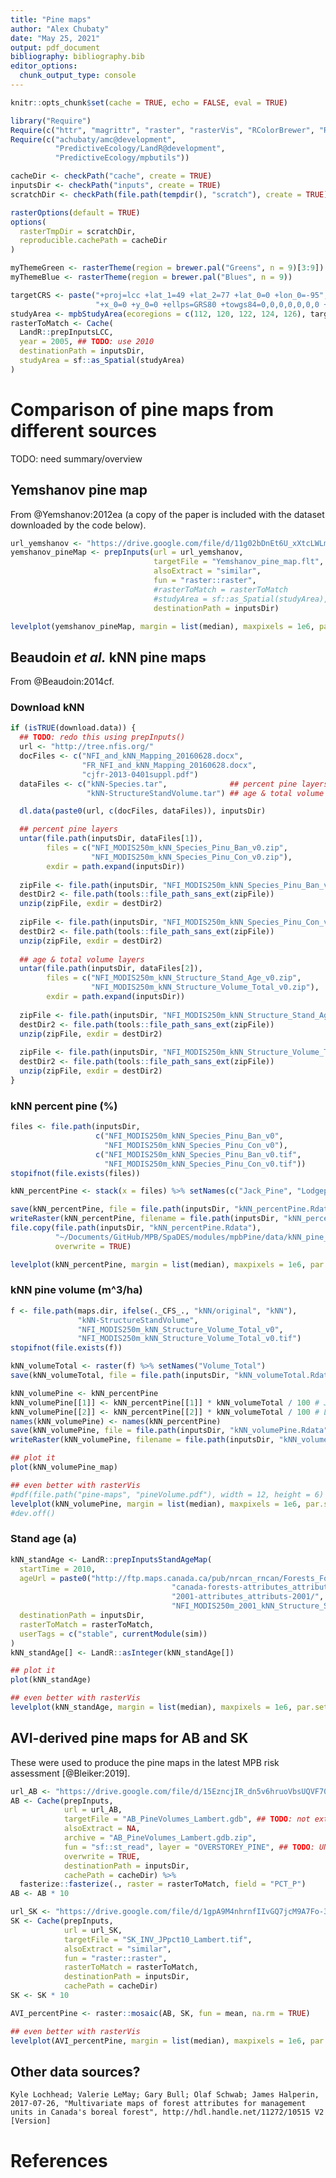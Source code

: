 ```yaml
---
title: "Pine maps"
author: "Alex Chubaty"
date: "May 25, 2021"
output: pdf_document
bibliography: bibliography.bib
editor_options: 
  chunk_output_type: console
---
```


```r
knitr::opts_chunk$set(cache = TRUE, echo = FALSE, eval = TRUE)
```

```r
library("Require")
Require(c("httr", "magrittr", "raster", "rasterVis", "RColorBrewer", "RCurl", "reproducible"))
Require(c("achubaty/amc@development",
          "PredictiveEcology/LandR@development",
          "PredictiveEcology/mpbutils"))

cacheDir <- checkPath("cache", create = TRUE)
inputsDir <- checkPath("inputs", create = TRUE)
scratchDir <- checkPath(file.path(tempdir(), "scratch"), create = TRUE)

rasterOptions(default = TRUE)
options(
  rasterTmpDir = scratchDir,
  reproducible.cachePath = cacheDir
)

myThemeGreen <- rasterTheme(region = brewer.pal("Greens", n = 9)[3:9])
myThemeBlue <- rasterTheme(region = brewer.pal("Blues", n = 9))

targetCRS <- paste("+proj=lcc +lat_1=49 +lat_2=77 +lat_0=0 +lon_0=-95",
                   "+x_0=0 +y_0=0 +ellps=GRS80 +towgs84=0,0,0,0,0,0,0 +units=m +no_defs")
studyArea <- mpbStudyArea(ecoregions = c(112, 120, 122, 124, 126), targetCRS, cacheDir, inputsDir)
rasterToMatch <- Cache(
  LandR::prepInputsLCC,
  year = 2005, ## TODO: use 2010
  destinationPath = inputsDir,
  studyArea = sf::as_Spatial(studyArea)
)
```

# Comparison of pine maps from different sources

TODO: need summary/overview

## Yemshanov pine map

From @Yemshanov:2012ea (a copy of the paper is included with the dataset downloaded by the code below).

```r
url_yemshanov <- "https://drive.google.com/file/d/11g02bDnEt6U_xXtcLWLmqzWLleR_c54F/"
yemshanov_pineMap <- prepInputs(url = url_yemshanov,
                                targetFile = "Yemshanov_pine_map.flt",
                                alsoExtract = "similar",
                                fun = "raster::raster",
                                #rasterToMatch = rasterToMatch
                                #studyArea = sf::as_Spatial(studyArea),
                                destinationPath = inputsDir)

levelplot(yemshanov_pineMap, margin = list(median), maxpixels = 1e6, par.settings = myThemeGreen)
```

## Beaudoin *et al.* kNN pine maps

From @Beaudoin:2014cf.

### Download kNN

```r
if (isTRUE(download.data)) {
  ## TODO: redo this using prepInputs()
  url <- "http://tree.nfis.org/"
  docFiles <- c("NFI_and_kNN_Mapping_20160628.docx",
                "FR_NFI_and_kNN_Mapping_20160628.docx",
                "cjfr-2013-0401suppl.pdf")
  dataFiles <- c("kNN-Species.tar",              ## percent pine layers
                 "kNN-StructureStandVolume.tar") ## age & total volume layers

  dl.data(paste0(url, c(docFiles, dataFiles)), inputsDir)

  ## percent pine layers
  untar(file.path(inputsDir, dataFiles[1]),
        files = c("NFI_MODIS250m_kNN_Species_Pinu_Ban_v0.zip",
                  "NFI_MODIS250m_kNN_Species_Pinu_Con_v0.zip"),
        exdir = path.expand(inputsDir))
  
  zipFile <- file.path(inputsDir, "NFI_MODIS250m_kNN_Species_Pinu_Ban_v0.zip")
  destDir2 <- file.path(tools::file_path_sans_ext(zipFile))
  unzip(zipFile, exdir = destDir2)
  
  zipFile <- file.path(inputsDir, "NFI_MODIS250m_kNN_Species_Pinu_Con_v0.zip")
  destDir2 <- file.path(tools::file_path_sans_ext(zipFile))
  unzip(zipFile, exdir = destDir2)
  
  ## age & total volume layers
  untar(file.path(inputsDir, dataFiles[2]),
        files = c("NFI_MODIS250m_kNN_Structure_Stand_Age_v0.zip",
                  "NFI_MODIS250m_kNN_Structure_Volume_Total_v0.zip"),
        exdir = path.expand(inputsDir))
  
  zipFile <- file.path(inputsDir, "NFI_MODIS250m_kNN_Structure_Stand_Age_v0.zip")
  destDir2 <- file.path(tools::file_path_sans_ext(zipFile))
  unzip(zipFile, exdir = destDir2)
  
  zipFile <- file.path(inputsDir, "NFI_MODIS250m_kNN_Structure_Volume_Total_v0.zip")
  destDir2 <- file.path(tools::file_path_sans_ext(zipFile))
  unzip(zipFile, exdir = destDir2)
}
```

### kNN percent pine (%)

```r
files <- file.path(inputsDir,
                   c("NFI_MODIS250m_kNN_Species_Pinu_Ban_v0",
                     "NFI_MODIS250m_kNN_Species_Pinu_Con_v0"),
                   c("NFI_MODIS250m_kNN_Species_Pinu_Ban_v0.tif",
                     "NFI_MODIS250m_kNN_Species_Pinu_Con_v0.tif"))
stopifnot(file.exists(files))

kNN_percentPine <- stack(x = files) %>% setNames(c("Jack_Pine", "Lodgepole_Pine"))

save(kNN_percentPine, file = file.path(inputsDir, "kNN_percentPine.Rdata"))
writeRaster(kNN_percentPine, filename = file.path(inputsDir, "kNN_percentPine.tif"), overwrite = TRUE)
file.copy(file.path(inputsDir, "kNN_percentPine.Rdata"),
          "~/Documents/GitHub/MPB/SpaDES/modules/mpbPine/data/kNN_pine_map.tif",
          overwrite = TRUE)
```

```r
levelplot(kNN_percentPine, margin = list(median), maxpixels = 1e6, par.settings = myThemeGreen)
```

### kNN pine volume (m^3/ha)

```r
f <- file.path(maps.dir, ifelse(._CFS_., "kNN/original", "kNN"),
               "kNN-StructureStandVolume",
               "NFI_MODIS250m_kNN_Structure_Volume_Total_v0",
               "NFI_MODIS250m_kNN_Structure_Volume_Total_v0.tif")
stopifnot(file.exists(f))

kNN_volumeTotal <- raster(f) %>% setNames("Volume_Total")
save(kNN_volumeTotal, file = file.path(inputsDir, "kNN_volumeTotal.Rdata"))

kNN_volumePine <- kNN_percentPine
kNN_volumePine[[1]] <- kNN_percentPine[[1]] * kNN_volumeTotal / 100 # Jack_Pine
kNN_volumePine[[2]] <- kNN_percentPine[[2]] * kNN_volumeTotal / 100 # Lodgepole_Pine
names(kNN_volumePine) <- names(kNN_percentPine)
save(kNN_volumePine, file = file.path(inputsDir, "kNN_volumePine.Rdata"))
writeRaster(kNN_volumePine, filename = file.path(inputsDir, "kNN_volumePine.tif"))
```

```r
## plot it
plot(kNN_volumePine_map)

## even better with rasterVis
#pdf(file.path("pine-maps", "pineVolume.pdf"), width = 12, height = 6)
levelplot(kNN_volumePine, margin = list(median), maxpixels = 1e6, par.settings = myThemeGreen)
#dev.off()
```

### Stand age (a)

```r
kNN_standAge <- LandR::prepInputsStandAgeMap(
  startTime = 2010,
  ageUrl = paste0("http://ftp.maps.canada.ca/pub/nrcan_rncan/Forests_Foret/",
                                    "canada-forests-attributes_attributs-forests-canada/",
                                    "2001-attributes_attributs-2001/",
                                    "NFI_MODIS250m_2001_kNN_Structure_Stand_Age_v1.tif"),
  destinationPath = inputsDir,
  rasterToMatch = rasterToMatch,
  userTags = c("stable", currentModule(sim))
)
kNN_standAge[] <- LandR::asInteger(kNN_standAge[])
```

```r
## plot it
plot(kNN_standAge)

## even better with rasterVis
levelplot(kNN_standAge, margin = list(median), maxpixels = 1e6, par.settings = myThemeBlue)
```

## AVI-derived pine maps for AB and SK

These were used to produce the pine maps in the latest MPB risk assessment [@Bleiker:2019].

```r
url_AB <- "https://drive.google.com/file/d/15EzncjIR_dn5v6hruoVbsUQVF706nTEL/"
AB <- Cache(prepInputs,
            url = url_AB,
            targetFile = "AB_PineVolumes_Lambert.gdb", ## TODO: not extracting correctly from zip. needs to be done manually :(
            alsoExtract = NA,
            archive = "AB_PineVolumes_Lambert.gdb.zip",
            fun = "sf::st_read", layer = "OVERSTOREY_PINE", ## TODO: UNDERSTOREY_PINE?
            overwrite = TRUE,
            destinationPath = inputsDir,
            cachePath = cacheDir) %>%
  fasterize::fasterize(., raster = rasterToMatch, field = "PCT_P")
AB <- AB * 10

url_SK <- "https://drive.google.com/file/d/1gpA9M4nhrnfIIvGQ7jcM9A7Fo-3MYpU1/"
SK <- Cache(prepInputs,
            url = url_SK,
            targetFile = "SK_INV_JPpct10_Lambert.tif",
            alsoExtract = "similar",
            fun = "raster::raster",
            rasterToMatch = rasterToMatch,
            destinationPath = inputsDir,
            cachePath = cacheDir)
SK <- SK * 10

AVI_percentPine <- raster::mosaic(AB, SK, fun = mean, na.rm = TRUE)
```

```r
## even better with rasterVis
levelplot(AVI_percentPine, margin = list(median), maxpixels = 1e6, par.settings = myThemeGreen)
```

## Other data sources?

```
Kyle Lochhead; Valerie LeMay; Gary Bull; Olaf Schwab; James Halperin, 2017-07-26, "Multivariate maps of forest attributes for management units in Canada's boreal forest", http://hdl.handle.net/11272/10515 V2 [Version]
```

# References

<!-- automatically generated using bibliography.bib -->
